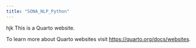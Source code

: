 ```yaml
---
title: "SONA_NLP_Python"
---
```

hjk
This is a Quarto website.

To learn more about Quarto websites visit <https://quarto.org/docs/websites>.
